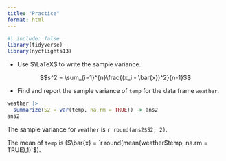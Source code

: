 ```yaml
---
title: "Practice"
format: html
---
```


```r
#| include: false
library(tidyverse)
library(nycflights13)
```

* Use $\LaTeX$ to write the sample variance.

$$s^2 = \sum_{i=1}^{n}\frac{(x_i - \bar{x})^2}{n-1}$$

* Find and report the sample variance of `temp` for the data frame `weather`.

```r
weather |> 
  summarize(S2 = var(temp, na.rm = TRUE)) -> ans2
ans2
```

The sample variance for `weather` is `r round(ans2$S2, 2)`.

The mean of `temp` is ($\bar{x} = `r round(mean(weather$temp, na.rm = TRUE),1)`$).



